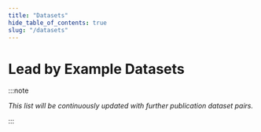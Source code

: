 ```yaml
---
title: "Datasets"
hide_table_of_contents: true
slug: "/datasets"
---
```




# Lead by Example Datasets

<Lbe />

:::note

*This list will be continuously updated with further publication dataset pairs.*

:::
